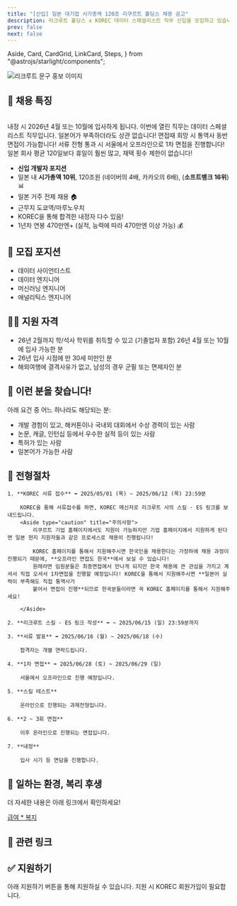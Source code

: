 ```yaml
---
title: "[신입] 일본 대기업 시가총액 120조 리쿠르트 홀딩스 채용 공고"
description: 리크루트 홀딩스 x KOREC 데이터 스페셜리스트 직무 신입을 모집하고 있습니다!
prev: false
next: false
---
```


  Aside,
  Card,
  CardGrid,
  LinkCard,
  Steps,
} from "@astrojs/starlight/components";

<Image src={bannerImage} alt="리크루트 문구 홍보 이미지" loading="eager" />

## 📢 채용 특징

<br />

<CardGrid stagger>
  <Card title="26년 4월, 10월 입사, 데이터 직무" icon="document">
    내정 시 2026년 4월 또는 10월에 입사하게 됩니다. 이번에 열린 직무는 데이터
    스페셜리스트 직무입니다.
  </Card>
  <Card title="일본어 무관 전형" icon="translate">
    일본어가 부족하더라도 상관 없습니다! 면접때 희망 시 통역사 동반 면접이
    가능합니다!
  </Card>
  <Card title="서울 오프라인 1차 면접" icon="pen">
    서류 전형 통과 시 서울에서 오프라인으로 1차 면접을 진행합니다!
  </Card>
  <Card title="연간 휴일 145일, 자유 재택 근무" icon="star">
    일본 회사 평균 120일보다 휴일이 훨씬 많고, 재택 횟수 제한이 없습니다!
  </Card>
</CardGrid>

- **신입 개발자 포지션**
- 일본 내 **시가총액 10위**, 120조원 (네이버의 4배, 카카오의 6배), (**소프트뱅크 16위**) 📊
- 일본 거주 전제 채용 🏠
- 근무지 도쿄역/마루노우치
- KOREC을 통해 합격한 내정자 다수 있음!
- 1년차 연봉 470만엔+ (실적, 능력에 따라 470만엔 이상 가능) 💰

## 💼 모집 포지션

- 데이터 사이언티스트
- 데이터 엔지니어
- 머신러닝 엔지니어
- 애널리틱스 엔지니어

<LinkCard
  title="모집 포지션 상세 설명"
  description="각 포지션별 세부 업무 내용, 키워드를 소개합니다."
  href="/pages/position-details/"
/>

## 🧑‍💻 지원 자격

- 26년 2월까지 학/석사 학위를 취득할 수 있고 (기졸업자 포함) 26년 4월 또는 10월에 입사 가능한 분
- 26년 입사 시점에 만 30세 미만인 분
- 해외여행에 결격사유가 없고, 남성의 경우 군필 또는 면제자인 분

## 🎯 이런 분을 찾습니다!

아래 요건 중 어느 하나라도 해당되는 분:

- 개발 경험이 있고, 해커톤이나 국내외 대회에서 수상 경력이 있는 사람
- 논문, 캐글, 인턴십 등에서 우수한 실적 등이 있는 사람
- 특허가 있는 사람
- 일본어가 가능한 사람

## 🚀 전형절차

<Steps>

    1. **KOREC 서류 접수** ➡️ 2025/05/01 (목) ~ 2025/06/12 (목) 23:59분

        KOREC을 통해 서류접수를 하면, KOREC 메신저로 리크루트 사의 스킬 · ES 링크를 보내드립니다.
        <Aside type="caution" title="주의사항">
            리쿠르트 기업 홈페이지에서도 지원이 가능하지만 기업 홈페이지에서 지원하게 된다면 일본 현지 지원자들과 같은 프로세스로 채용이 진행됩니다!

            KOREC 홈페이지를 통해서 지원해주시면 한국인을 채용한다는 가정하에 채용 과정이 진행되기 때문에, **오프라인 면접도 한국**에서 보실 수 있습니다!
            원래라면 임원분들은 최종면접에서 만나게 되지만 한국 채용에 큰 관심을 가지고 계셔서 직접 오셔서 1차면접을 진행할 예정입니다! KOREC을 통해서 지원해주시면 **일본어 실력이 부족해도 직접 통역사가
            붙어서 면접이 진행**되므로 한국분들이라면 꼭 KOREC 홈페이지를 통해서 지원해주세요!

        </Aside>

    2. **리크루트 스킬 · ES 링크 작성** ➡️ ~ 2025/06/15 (일) 23:59분까지

    3. **서류 발표** ➡️ 2025/06/16 (월) ~ 2025/06/18 (수)

        합격자는 개별 연락드립니다.

    4. **1차 면접** ➡️ 2025/06/28 (토) ~ 2025/06/29 (일)

        서울에서 오프라인으로 진행 예정입니다.

    5. **스킬 테스트**

        온라인으로 진행되는 과제전형입니다.

    6. **2 ~ 3회 면접**

        이후 온라인으로 진행되는 면접입니다.

    7. **내정**

        입사 시기 등 면담을 진행합니다.

</Steps>

## 🏢 일하는 환경, 복리 후생

더 자세한 내용은 아래 링크에서 확인하세요!

<Card title="働く環境、福利厚生">
  <LinkPreview id="https://www.recruit.co.jp/employment/workplace/" hideMedia />
</Card>

[급여 \* 복지](/pages/salary-welfare/)

## 📎 관련 링크

<CardGrid>
  <LinkCard
    title="내정자와의 QnA"
    description="해당 KOREC 전형으로 2025년 10월 입사 예정인 내정자에게 전형에 관해 무엇이든 물어보세요."
    href="https://open.kakao.com/me/korec_x_recruit_qna"
  />
  <LinkCard
    title="리크루트 데이터 기술 블로그"
    description="데이터 직군이 근무하게 될 데이터 추진실에서 따로 운영하는 기술 블로그입니다."
    href="https://blog.recruit.co.jp/data/"
  />
  <LinkCard
    title="리크루트 홈페이지"
    description="주식회사 리크루트 홈페이지입니다."
    href="https://www.recruit.co.jp/"
  />
  <LinkCard
    title="KOREC 내 리크루트 소개"
    description="코렉 네이버카페에서 리크루트 회사에 대해 소개, 분석한 내용입니다."
    href="https://cafe.naver.com/koreccafe/6834"
  />
</CardGrid>

## ✅ 지원하기

아래 지원하기 버튼을 통해 지원하실 수 있습니다. 지원 시 KOREC 회원가입이 필요합니다.

<br />

<p align="center">
  <ApplyButton
    title="2026 신입 지원하기"
    description="KOREC 사이트로 이동합니다."
    href="https://youtu.be/ubn5o9e_7GA"
    alt="지원하기 버튼"
  />
</p>
